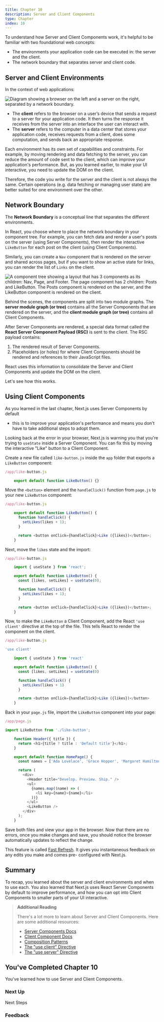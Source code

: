 ```yaml
---
title: Chapter 10
description: Server and Client Components
type: Chapter
index: 10
---
```


To understand how Server and Client Components work, it's helpful to be
familiar with two foundational web concepts:

- The environments your application code can be executed in: the server and the client.
- The network boundary that separates server and client code.

## Server and Client Environments

In the context of web applications:

![Diagram showing a browser on the left and a server on the right, separated by a network boundary.](https://vvlp2wl4yesgvvvr.public.blob.vercel-storage.com/vercel/react/learn-client-and-server-environments-JYSbscjkcGXcmd2UBeEFc5l5edgWcJ.webp)

- The **client** refers to the browser on a user’s device that sends a request to a server for your application code. It then turns the response it receives from the server into an interface the user can interact with.
- The **server** refers to the computer in a data center that stores your application code, receives requests from a client, does some computation, and sends back an appropriate response.

Each environment has its own set of capabilities and constraints. For example,
by moving rendering and data fetching to the server, you can reduce the amount
of code sent to the client, which can improve your application's performance.
But, as you learned earlier, to make your UI interactive, you need to update
the DOM on the client.

Therefore, the code you write for the server and the client is not always the
same. Certain operations (e.g. data fetching or managing user state) are
better suited for one environment over the other.

## Network Boundary

The **Network Boundary** is a conceptual line that separates the different
environments.

In React, you choose where to place the network boundary in your component
tree. For example, you can fetch data and render a user's posts on the server
(using Server Components), then render the interactive `LikeButton` for each
post on the client (using Client Components).

Similarly, you can create a `Nav` component that is rendered on the server and
shared across pages, but if you want to show an active state for links, you
can render the list of `Links` on the client.

![A component tree showing a layout that has 3 components as its children: Nav, Page, and Footer. The page component has 2 children: Posts and LikeButton. The Posts component is rendered on the server, and the LikeButton component is rendered on the client.](https://vvlp2wl4yesgvvvr.public.blob.vercel-storage.com/vercel/react/learn-client-server-modules-bUFnUYm6QJiuX9mQSIImifO4BJBGt8.webp)

Behind the scenes, the components are split into two module graphs. The
**server module graph (or tree)** contains all the Server Components that are
rendered on the server, and the **client module graph (or tree)** contains all
Client Components.

After Server Components are rendered, a special data format called the **React
Server Component Payload (RSC)** is sent to the client. The RSC payload
contains:

1. The rendered result of Server Components.
2. Placeholders (or holes) for where Client Components should be rendered and references to their JavaScript files.

React uses this information to consolidate the Server and Client Components
and update the DOM on the client.

Let's see how this works.

## Using Client Components

As you learned in the last chapter, Next.js uses Server Components by default

- this is to improve your application's performance and means you don't have
  to take additional steps to adopt them.

Looking back at the error in your browser, Next.js is warning you that you're
trying to `useState` inside a Server Component. You can fix this by moving the
interactive "Like" button to a Client Component.

Create a new file called `like-button.js` inside the `app` folder that exports
a `LikeButton` component:

```js
/app/like-button.js

    export default function LikeButton() {}
```

Move the `<button>` element and the `handleClick()` function from `page.js` to
your new `LikeButton` component:

```js
/app/like-button.js

    export default function LikeButton() {
      function handleClick() {
        setLikes(likes + 1);
      }

      return <button onClick={handleClick}>Like ({likes})</button>;
    }
```

Next, move the `likes` state and the import:

```js
/app/like-button.js

    import { useState } from 'react';

    export default function LikeButton() {
      const [likes, setLikes] = useState(0);

      function handleClick() {
        setLikes(likes + 1);
      }

      return <button onClick={handleClick}>Like ({likes})</button>;
    }
```

Now, to make the `LikeButton` a Client Component, add the React `'use client'`
directive at the top of the file. This tells React to render the component on
the client.

```js
/app/like-button.js

'use client'

    import { useState } from 'react'

    export default function LikeButton() {
      const [likes, setLikes] = useState(0)

      function handleClick() {
        setLikes(likes + 1)
      }

      return <button onClick={handleClick}>Like ({likes})</button>
    }
```

Back in your `page.js` file, import the `LikeButton` component into your page:

```js
/app/page.js

import LikeButton from './like-button';

    function Header({ title }) {
      return <h1>{title ? title : 'Default title'}</h1>;
    }

    export default function HomePage() {
      const names = ['Ada Lovelace', 'Grace Hopper', 'Margaret Hamilton'];

      return (
        <div>
          <Header title="Develop. Preview. Ship." />
          <ul>
            {names.map((name) => (
              <li key={name}>{name}</li>
            ))}
          </ul>
          <LikeButton />
        </div>
      );
    }
```

Save both files and view your app in the browser. Now that there are no
errors, once you make changes and save, you should notice the browser
automatically updates to reflect the change.

This feature is called [Fast Refresh](/docs/architecture/fast-refresh). It
gives you instantaneous feedback on any edits you make and comes pre-
configured with Next.js.

## Summary

To recap, you learned about the server and client environments and when to use
each. You also learned that Next.js uses React Server Components by default to
improve performance, and how you can opt into Client Components to smaller
parts of your UI interactive.

> **Additional Reading**
>
> There's a lot more to learn about Server and Client Components. Here are
> some additional resources:
>
> - [Server Components Docs](/docs/app/building-your-application/rendering/server-components)
> - [Client Component Docs](/docs/app/building-your-application/rendering/client-components)
> - [Composition Patterns](/docs/app/building-your-application/rendering/composition-patterns)
> - [The "use client" Directive](https://react.dev/reference/react/use-client)
> - [The "use server" Directive](https://react.dev/reference/react/use-server)

## You've Completed Chapter 10

You've learned how to use Server and Client Components.

### Next Up

Next Steps

### Feedback
